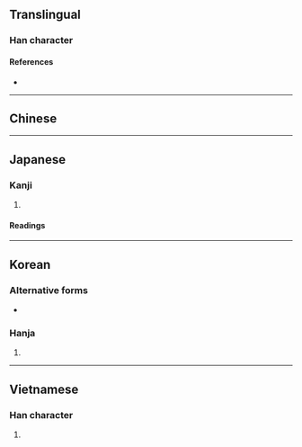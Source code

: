 {{also|奖|奨|獎}}
{{character info}}
==Translingual==
{{CJKV-forms|獎|奖|奨|奬}}

===Han character===
{{Han char|rn=37|rad=大|as=11|sn=14|four=|canj=VIK|ids=⿱將大}}

====References====
* {{Han ref|kx=0254.010|dkj=05997|dj=0515.240|hdz=10548.030|uh=596C|ud=22892}}

----

==Chinese==
{{zh-see|獎|v}}

----

==Japanese==
{{ja-kanji forms|奨|獎}}

===Kanji===
{{ja-kanji|grade=|rs=大11|shin=奨}}

# {{rfdef|ja|sort=大11}}

====Readings====
{{ja-readings
|on=しょう, そう
|kun=すす-める
}}

----

==Korean==

===Alternative forms===
* {{l|ko|獎}}

===Hanja===
{{ko-hanja|장}}

# {{rfdef|ko|sort=大11}}

----

==Vietnamese==

===Han character===
{{vi-readings|reading=tưởng|rs=大11}}

# {{rfdef|vi|sort=大11}}